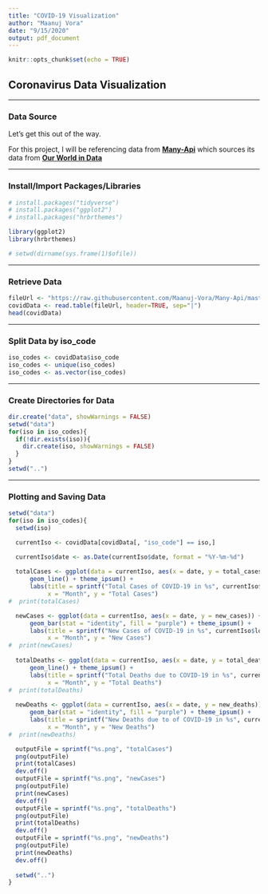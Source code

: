```yaml
---
title: "COVID-19 Visualization"
author: "Maanuj Vora"
date: "9/15/2020"
output: pdf_document
---
```


```r
knitr::opts_chunk$set(echo = TRUE)
```

## Coronavirus Data Visualization

---

### Data Source

Let's get this out of the way. 

For this project, I will be referencing data from **[Many-Api](https://github.com/Maanuj-Vora/Many-Api)** which sources its data from **[Our World in Data](https://ourworldindata.org/coronavirus)**

---

### Install/Import Packages/Libraries

```r
# install.packages("tidyverse")
# install.packages("ggplot2")
# install.packages("hrbrthemes")
```

```r
library(ggplot2)
library(hrbrthemes)

# setwd(dirname(sys.frame(1)$ofile))
```


---

### Retrieve Data

```r
fileUrl <- "https://raw.githubusercontent.com/Maanuj-Vora/Many-Api/master/data/csv/coronavirus.csv"
covidData <- read.table(fileUrl, header=TRUE, sep="|")
head(covidData)
```

---

### Split Data by iso_code

```r

iso_codes <- covidData$iso_code
iso_codes <- unique(iso_codes)
iso_codes <- as.vector(iso_codes)

```

---

### Create Directories for Data

```r
dir.create("data", showWarnings = FALSE)
setwd("data")
for(iso in iso_codes){
  if(!dir.exists(iso)){
    dir.create(iso, showWarnings = FALSE)
  }
}
setwd("..")
```

---

### Plotting and Saving Data

```r
setwd("data")
for(iso in iso_codes){
  setwd(iso)

  currentIso <- covidData[covidData[, "iso_code"] == iso,]

  currentIso$date <- as.Date(currentIso$date, format = "%Y-%m-%d")
  
  totalCases <- ggplot(data = currentIso, aes(x = date, y = total_cases)) +
      geom_line() + theme_ipsum() +
      labs(title = sprintf("Total Cases of COVID-19 in %s", currentIso$location),
           x = "Month", y = "Total Cases")
#  print(totalCases)

  newCases <- ggplot(data = currentIso, aes(x = date, y = new_cases)) +
      geom_bar(stat = "identity", fill = "purple") + theme_ipsum() +
      labs(title = sprintf("New Cases of COVID-19 in %s", currentIso$location),
           x = "Month", y = "New Cases")
#  print(newCases)
  
  totalDeaths <- ggplot(data = currentIso, aes(x = date, y = total_deaths)) +
      geom_line() + theme_ipsum() +
      labs(title = sprintf("Total Deaths due to COVID-19 in %s", currentIso$location),
           x = "Month", y = "Total Deaths")
#  print(totalDeaths)
  
  newDeaths <- ggplot(data = currentIso, aes(x = date, y = new_deaths)) +
      geom_bar(stat = "identity", fill = "purple") + theme_ipsum() +
      labs(title = sprintf("New Deaths due to of COVID-19 in %s", currentIso$location),
           x = "Month", y = "New Deaths")
#  print(newDeaths)

  outputFile = sprintf("%s.png", "totalCases")
  png(outputFile)
  print(totalCases)
  dev.off()
  outputFile = sprintf("%s.png", "newCases")
  png(outputFile)  
  print(newCases)
  dev.off()
  outputFile = sprintf("%s.png", "totalDeaths")
  png(outputFile)  
  print(totalDeaths)
  dev.off()
  outputFile = sprintf("%s.png", "newDeaths")
  png(outputFile) 
  print(newDeaths)
  dev.off()
  
  setwd("..")
}
```
